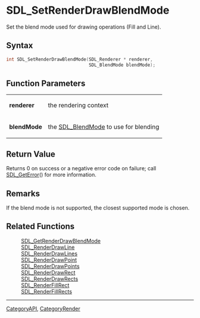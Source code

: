= SDL_SetRenderDrawBlendMode =

Set the blend mode used for drawing operations (Fill and Line).

== Syntax ==

<syntaxhighlight lang='c'>
int SDL_SetRenderDrawBlendMode(SDL_Renderer * renderer,
                               SDL_BlendMode blendMode);
</syntaxhighlight>

== Function Parameters ==

{|
|'''renderer'''
|the rendering context
|-
|'''blendMode'''
|the [[SDL_BlendMode]] to use for blending
|}

== Return Value ==

Returns 0 on success or a negative error code on failure; call
[[SDL_GetError]]() for more information.



== Remarks ==

If the blend mode is not supported, the closest supported mode is chosen.

== Related Functions ==

:[[SDL_GetRenderDrawBlendMode]]
:[[SDL_RenderDrawLine]]
:[[SDL_RenderDrawLines]]
:[[SDL_RenderDrawPoint]]
:[[SDL_RenderDrawPoints]]
:[[SDL_RenderDrawRect]]
:[[SDL_RenderDrawRects]]
:[[SDL_RenderFillRect]]
:[[SDL_RenderFillRects]]

----
[[CategoryAPI]], [[CategoryRender]]


